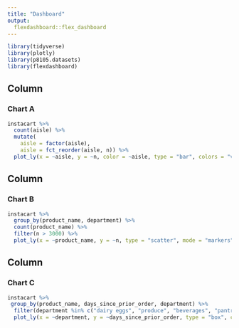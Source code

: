 ```yaml
---
title: "Dashboard"
output: 
  flexdashboard::flex_dashboard
---
```


```r
library(tidyverse)
library(plotly)
library(p8105.datasets)
library(flexdashboard)
```

Column 
-----------------------------------------------------------------------

### Chart A

```r
instacart %>% 
  count(aisle) %>% 
  mutate(
    aisle = factor(aisle), 
    aisle = fct_reorder(aisle, n)) %>% 
  plot_ly(x = ~aisle, y = ~n, color = ~aisle, type = "bar", colors = "viridis")
```

Column {.tabset}
-----------------------------------------------------------------------

### Chart B

```r
instacart %>% 
  group_by(product_name, department) %>% 
  count(product_name) %>% 
  filter(n > 3000) %>% 
  plot_ly(x = ~product_name, y = ~n, type = "scatter", mode = "markers", color = ~product_name, alpha = 0.5)
```

Column 
-----------------------------------------------------------------------

### Chart C

```r
instacart %>% 
 group_by(product_name, days_since_prior_order, department) %>% 
  filter(department %in% c("dairy eggs", "produce", "beverages", "pantry", "household", "snacks", "frozen", "international")) %>% 
  plot_ly(x = ~department, y = ~days_since_prior_order, type = "box", colors = "viridis") 
```


